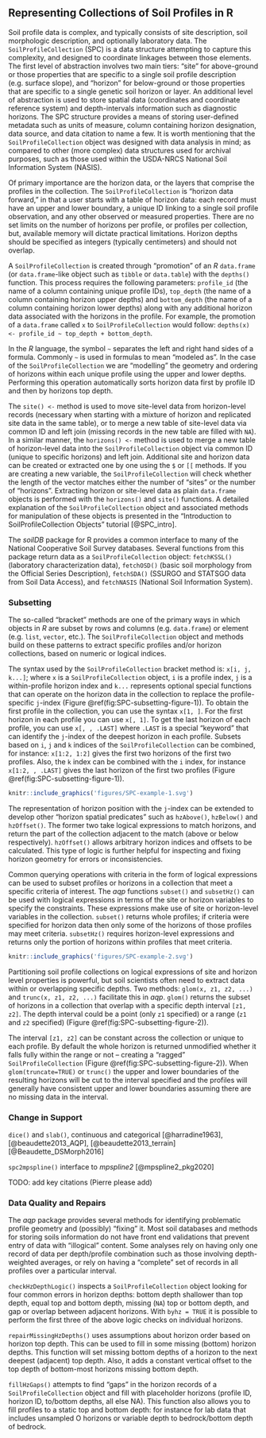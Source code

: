 

## Representing Collections of Soil Profiles in R

Soil profile data is complex, and typically consists of site description, soil morphologic description, and optionally laboratory data. 
The `SoilProfileCollection` (SPC) is a data structure attempting to capture this complexity, and designed to coordinate linkages between those elements. 
<!-- Methods (data structure-specific functions) operating on the SPC include special constraints to ensure linkages aren't broken during routing operations such as editing, sub-setting, or combining collections.  -->
The first level of abstraction involves two main tiers: "site" for above-ground or those properties that are specific to a single soil profile description (e.g. surface slope), and "horizon" for below-ground or those properties that are specific to a single genetic soil horizon or layer. An additional level of abstraction is used to store spatial data (coordinates and coordinate reference system) and depth-intervals information such as diagnostic horizons. The SPC structure provides a means of storing user-defined metadata such as units of measure, column containing horizon designation, data source, and data citation to name a few. It is worth mentioning that the `SoilProfileCollection` object was designed with data analysis in mind; as compared to other (more complex) data structures used for archival purposes, such as those used within the USDA-NRCS National Soil Information System (NASIS).

Of primary importance are the horizon data, or the layers that comprise the profiles in the collection. The `SoilProfileCollection` is "horizon data forward," in that a user starts with a table of horizon data: each record must have an upper and lower boundary, a unique ID linking to a single soil profile observation, and any other observed or measured properties. There are no set limits on the number of horizons per profile, or profiles per collection, but, available memory will dictate practical limitations. Horizon depths should be specified as integers (typically centimeters) and should not overlap.

A `SoilProfileCollection` is created through "promotion" of an *R* `data.frame` (or `data.frame`-like object such as `tibble` or `data.table`) with the `depths()` function. This process requires the following parameters: `profile_id` (the name of a column containing unique profile IDs), `top_depth` (the name of a column containing horizon upper depths) and `bottom_depth` (the name of a column containing horizon lower depths) along with any additional horizon data associated with the horizons in the profile. For example, the promotion of a `data.frame` called `x` to `SoilProfileCollection` would follow: `depths(x) <- profile_id ~ top_depth + bottom_depth`.

In the *R* language, the symbol `~` separates the left and right hand sides of a formula. Commonly `~` is used in formulas to mean "modeled as". In the case of the `SoilProfileCollection` we are "modelling" the geometry and ordering of horizons within each unique profile using the upper and lower depths. Performing this operation automatically sorts horizon data first by profile ID and then by horizons top depth. 

The `site() <-` method is used to move site-level data from horizon-level records (necessary when starting with a mixture of horizon and replicated site data in the same table), or to merge a new table of site-level data via common ID and left join (missing records in the new table are filled with `NA`). In a similar manner, the `horizons() <-` method is used to merge a new table of horizon-level data into the `SoilProfileCollection` object via common ID (unique to specific horizons) and left join. Additional site and horizon data can be created or extracted one by one using the `$` or `[[` methods. If you are creating a new variable, the `SoilProfileCollection` will check whether the length of the vector matches either the number of "sites" or the number of "horizons". Extracting horizon or site-level data as plain `data.frame` objects is performed with the `horizons()` and `site()` functions. A detailed explanation of the `SoilProfileCollection` object and associated methods for manipulation of these objects is presented in the "Introduction to SoilProfileCollection Objects" tutorial [@SPC_intro].

The *soilDB* package for R provides a common interface to many of the National Cooperative Soil Survey databases. Several functions from this package return data as a `SoilProfileCollection` object: `fetchKSSL()` (laboratory characterization data), `fetchOSD()` (basic soil morphology from the Official Series Description), `fetchSDA()` (SSURGO and STATSGO data from Soil Data Access), and `fetchNASIS` (National Soil Information System).


### Subsetting

The so-called "bracket" methods are one of the primary ways in which objects in *R* are subset by rows and columns (e.g. `data.frame`) or element (e.g. `list`, `vector`, etc.). The `SoilProfileCollection` object and methods build on these patterns to extract specific profiles and/or horizon collections, based on numeric or logical indices.

The syntax used by the `SoilProfileCollection` bracket method is: `x[i, j, k...]`; where `x` is a `SoilProfileCollection` object, `i` is a profile index, `j` is a within-profile horizon index and `k...` represents optional special functions that can operate on the horizon data in the collection to replace the profile-specific `j`-index (Figure \@ref(fig:SPC-subsetting-figure-1)). To obtain the first profile in the collection, you can use the syntax `x[1, ]`. For the first horizon in each profile you can use `x[, 1]`. To get the last horizon of each profile, you can use `x[, , .LAST]` where `.LAST` is a special "keyword" that can identify the `j`-index of the deepest horizon in each profile. Subsets based on `i`, `j` and `k` indices of the `SoilProfileCollection` can be combined, for instance: `x[1:2, 1:2]` gives the first two horizons of the first two profiles. Also, the `k` index can be combined with the `i` index, for instance `x[1:2, , .LAST]` gives the last horizon of the first two profiles (Figure \@ref(fig:SPC-subsetting-figure-1)).


```r
knitr::include_graphics('figures/SPC-example-1.svg')
```

The representation of horizon position with the `j`-index can be extended to develop other "horizon spatial predicates" such as `hzAbove()`, `hzBelow()` and `hzOffset()`. The former two take logical expressions to match horizons, and return the part of the collection adjacent to the match (above or below respectively). `hzOffset()` allows arbitrary horizon indices and offsets to be calculated. This type of logic is further helpful for inspecting and fixing horizon geometry for errors or inconsistencies.

Common querying operations with criteria in the form of logical expressions can be used to subset profiles or horizons in a collection that meet a specific criteria of interest. The *aqp* functions `subset()` and `subsetHz()` can be used with logical expressions in terms of the site or horizon variables to specify the constraints. These expressions make use of site or horizon-level variables in the collection. `subset()` returns whole profiles; if criteria were specified for horizon data then only some of the horizons of those profiles may meet criteria. `subsetHz()` requires horizon-level expressions and returns only the portion of horizons within profiles that meet criteria.


```r
knitr::include_graphics('figures/SPC-example-2.svg')
```

Partitioning soil profile collections on logical expressions of site and horizon level properties is powerful, but soil scientists often need to extract data within or overlapping specific depths. Two methods: `glom(x, z1, z2, ...)` and `trunc(x, z1, z2, ...)` facilitate this in *aqp*. `glom()` returns the subset of horizons in a collection that overlap with a specific depth interval `[z1, z2]`. The depth interval could be a point (only `z1` specified) or a range (`z1` and `z2` specified) (Figure \@ref(fig:SPC-subsetting-figure-2)).

The interval `[z1, z2]` can be constant across the collection or unique to each profile. By default the whole horizon is returned unmodified whether it falls fully within the range or not -- creating a "ragged" `SoilProfileCollection` (Figure \@ref(fig:SPC-subsetting-figure-2)). When `glom(truncate=TRUE)` or `trunc()` the upper and lower boundaries of the resulting horizons will be cut to the interval specified and the profiles will generally have consistent upper and lower boundaries assuming there are no missing data in the interval.


<!-- ### Iteration -->

<!-- The *aqp* package provides methods for iterating (looping) over the profiles in a `SoilProfileCollection` object. Following the precedent of the base *R* `*apply()` functions, `profileApply()` will apply a function to each element (e.g. single profile) of a `SoilProfileCollection` object.  -->

<!-- The results of running the function on each profile are usually a single value per profile or horizon, with the argument default of `simplify = TRUE` converting them back to simplest vector representation. Alternately, the result can be one or more rows of a `data.frame` with the argument `frameify = TRUE` to automatically create a `data.frame` with the results. Results that cannot be flattened to a vector or `data.frame` are returned as a `list` -- for example, a function returning `SoilProfileCollection` objects. -->


<!-- c/o Pierre: this is really important / unique, we have to discuss it here -->

### Change in Support

<!-- figure showing slice/slab/MPS if we can -->

<!-- Dylan will do this -->

`dice()` and  `slab()`, continuous and categorical [@harradine1963], [@beaudette2013_AQP], [@beaudette2013_terrain] [@Beaudette_DSMorph2016]

<!-- Pierre will do this -->

`spc2mpspline()` interface to *mpspline2* [@mpspline2_pkg2020] 

TODO: add key citations (Pierre please add)


### Data Quality and Repairs

The *aqp* package provides several methods for identifying problematic profile geometry and (possibly) "fixing" it. Most soil databases and methods for storing soils information do not have front end validations that prevent entry of data with "illogical" content. Some analyses rely on having only one record of data per depth/profile combination such as those involving depth-weighted averages, or rely on having a "complete" set of records in all profiles over a particular interval.

`checkHzDepthLogic()` inspects a `SoilProfileCollection` object looking for four common errors in horizon depths: bottom depth shallower than top depth, equal top and bottom depth, missing (`NA`) top or bottom depth, and gap or overlap between adjacent horizons. With `byhz = TRUE` it is possible to perform the first three of the above logic checks on individual horizons. 

`repairMissingHzDepths()` uses assumptions about horizon order based on horizon top depth. This can be used to fill in some missing (bottom) horizon depths. This function will set missing bottom depths of a horizon to the next deepest (adjacent) top depth. Also, it adds a constant vertical offset to the top depth of bottom-most horizons missing bottom depth. 

`fillHzGaps()` attempts to find "gaps" in the horizon records of a `SoilProfileCollection` object and fill with placeholder horizons (profile ID, horizon ID, to/bottom depths, all else NA). This function also allows you to fill profiles to a static top and bottom depth: for instance for lab data that includes unsampled O horizons or variable depth to bedrock/bottom depth of bedrock. 

